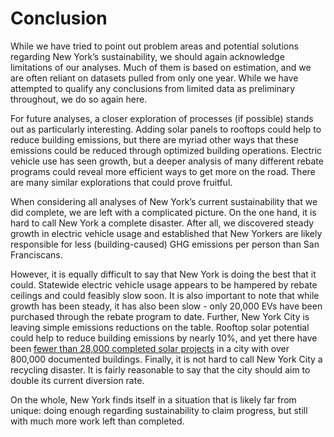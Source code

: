 # Conclusion

While we have tried to point out problem areas and potential solutions regarding New York's sustainability, we should again acknowledge limitations of our analyses. Much of them is based on estimation, and we are often reliant on datasets pulled from only one year. While we have attempted to qualify any conclusions from limited data as preliminary throughout, we do so again here.

For future analyses, a closer exploration of processes (if possible) stands out as particularly interesting. Adding solar panels to rooftops could help to reduce building emissions, but there are myriad other ways that these emissions could be reduced through optimized building operations. Electric vehicle use has seen growth, but a deeper analysis of many different rebate programs could reveal more efficient ways to get more on the road. There are many similar explorations that could prove fruitful.

When considering all analyses of New York's current sustainability that we did complete, we are left with a complicated picture. On the one hand, it is hard to call New York a complete disaster. After all, we discovered steady growth in electric vehicle usage and established that New Yorkers are likely responsible for less (building-caused) GHG emissions per person than San Franciscans. 

However, it is equally difficult to say that New York is doing the best that it could. Statewide electric vehicle usage appears to be hampered by rebate ceilings and could feasibly slow soon. It is also important to note that while growth has been steady, it has also been slow - only 20,000 EVs have been purchased through the rebate program to date. Further, New York City is leaving simple emissions reductions on the table. Rooftop solar potential could help to reduce building emissions by nearly 10%, and yet there have been [fewer than 28,000 completed solar projects](https://nysolarmap.com/) in a city with over 800,000 documented buildings. Finally, it is not hard to call New York City a recycling disaster. It is fairly reasonable to say that the city should aim to double its current diversion rate.

On the whole, New York finds itself in a situation that is likely far from unique: doing enough regarding sustainability to claim progress, but still with much more work left than completed. 